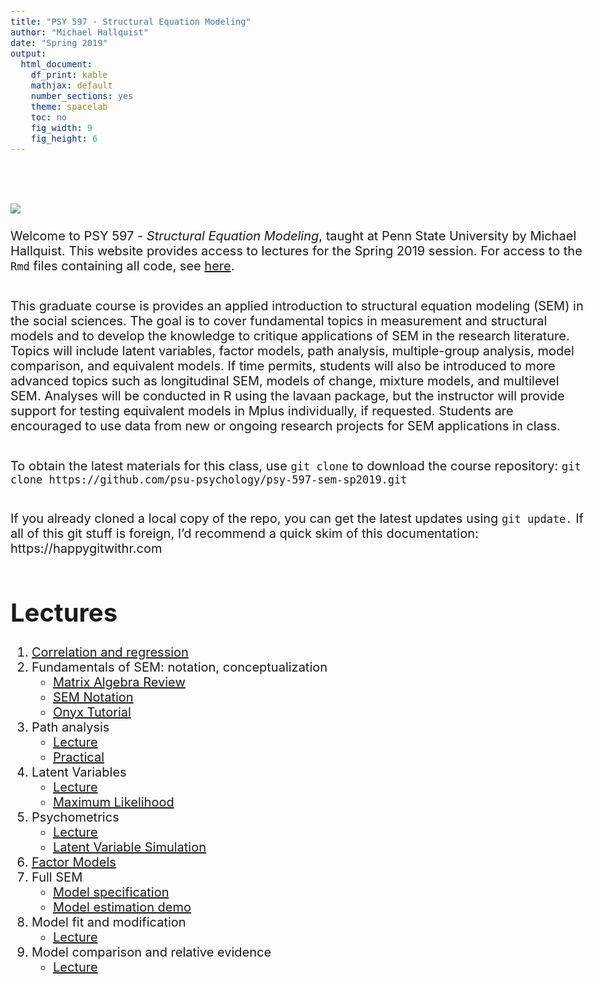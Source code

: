 ```yaml
---
title: "PSY 597 - Structural Equation Modeling"
author: "Michael Hallquist"
date: "Spring 2019"
output:
  html_document:
    df_print: kable
    mathjax: default
    number_sections: yes
    theme: spacelab
    toc: no
    fig_width: 9 
    fig_height: 6 
---
```

<style type="text/css">
body{ font-size: 20px; max-width: 1600px; margin: auto; padding: 1em; }
code.r{ font-size: 20px; }
p { padding-top: 10px; padding-bottom: 10px; }
pre { font-size: 16px; }
</style>
<br/><br/>
![](https://www.r-project.org/Rlogo.png)
<br/><br/>
Welcome to PSY 597 - *Structural Equation Modeling*, taught at Penn State University by Michael Hallquist. This website provides access to lectures for the Spring 2019 session. For access to the `Rmd` files containing all code, see [here](https://github.com/psu-psychology/psy-597-sem-sp2019).

This graduate course is provides an applied introduction to structural equation modeling (SEM) in the social sciences.  The goal is to cover fundamental topics in measurement and structural models and to develop the knowledge to critique applications of SEM in the research literature. Topics will include latent variables, factor models, path analysis, multiple-group analysis, model comparison, and equivalent models. If time permits, students will also be introduced to more advanced topics such as longitudinal SEM, models of change, mixture models, and multilevel SEM. Analyses will be conducted in R using the lavaan package, but the instructor will provide support for testing equivalent models in Mplus individually, if requested. Students are encouraged to use data from new or ongoing research projects for SEM applications in class.

To obtain the latest materials for this class, use `git clone` to download the course repository: 
`git clone https://github.com/psu-psychology/psy-597-sem-sp2019.git`

If you already cloned a local copy of the repo, you can get the latest updates using `git update.` If all of this git stuff is foreign, I'd recommend a quick skim of this documentation: https://happygitwithr.com

# Lectures

1.  [Correlation and regression](01_correlation_regression/01_Correlation_and_Regression.html)
2.  Fundamentals of SEM: notation, conceptualization
      - [Matrix Algebra Review](02_sem_basics/matrix_algebra_review.html)
      - [SEM Notation](02_sem_basics/sem_notation.html)
      - [Onyx Tutorial](02_sem_basics/onyx_tutorial/Onyx.html)
3.  Path analysis
      - [Lecture](03_path_models/path_analysis_fundamental.html)
      - [Practical](03_path_models/path_analysis_demo.html)
4.  Latent Variables
    -  [Lecture](04_latent_variables_estimation/latent_variables.html)
    -  [Maximum Likelihood](04_latent_variables_estimation/maximum_likelihood.html)
5.  Psychometrics
    - [Lecture](05_psychometrics/psychometrics_overview.html)
    - [Latent Variable Simulation](05_psychometrics/lv_sim.html)
6.  [Factor Models](06_factor_models/factor_models.html)
7.  Full SEM
    -  [Model specification](07_full_sem/full_sem_specification.html)
    -  [Model estimation demo](07_full_sem/full_sem_demo.html)
8.  Model fit and modification
    -  [Lecture](08_fit/sem_fit_modification.html)
9.  Model comparison and relative evidence
    -  [Lecture](09_model_comparison/model_comparison.html)
